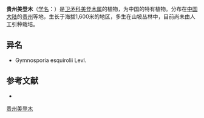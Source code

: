 {{Speciesbox
| name = 贵州美登木
| status = 
| status_system = 
| image =
| genus = Maytenus
| species = esquirolii
| authority = (Lévl.) C. Y. Cheng
}}

'''贵州美登木'''（[[学名|学名]]：{{lang|la|''Maytenus esquirolii''}}）是[[卫矛科|卫矛科]][[美登木属|美登木属]]的植物，为中国的特有植物。分布在[[中国大陆|中国大陆]]的[[贵州|贵州]]等地，生长于海拔1,600米的地区，多生在山坡丛林中，目前尚未由人工引种栽培。

== 异名 ==
* Gymnosporia esquirolii Levl.

== 参考文献 ==
<div class="references-small">
* {{cite web| url =http://www.bioinfo.cn/db05/KmzwSpecies.php?action=view&id=3146| title =贵州美登木| work =《中国高等植物数据库全库》| publisher =中国科学院微生物研究所| author =昆明植物研究所| accessdate =2009-02-23| deadurl =yes| archiveurl =https://web.archive.org/web/20160305070542/http://www.bioinfo.cn/db05/KmzwSpecies.php?action=view&id=3146| archivedate =2016-03-05}}
</div>
{{Taxonbar|from=Q15226413}}

[[Category:美登木属|贵州美登木]]


{{植物小作品}}